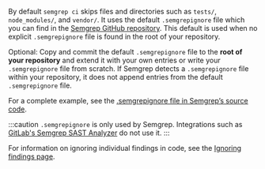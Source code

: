 By default `semgrep ci` skips files and directories such as `tests/`, `node_modules/`, and `vendor/`. It uses the default `.semgrepignore` file which you can find in the [Semgrep GitHub repository](https://github.com/returntocorp/semgrep/blob/develop/.semgrepignore). This default is used when no explicit `.semgrepignore` file is found in the root of your repository.

Optional: Copy and commit the default `.semgrepignore` file to the **root of your repository** and extend it with your own entries or write your `.semgrepignore` file from scratch. If Semgrep detects a `.semgrepignore` file within your repository, it does not append entries from the default `.semgrepignore` file.

For a complete example, see the [.semgrepignore file in Semgrep’s source code](https://github.com/returntocorp/semgrep/blob/develop/.semgrepignore).

:::caution
`.semgrepignore` is only used by Semgrep. Integrations such as [GitLab's Semgrep SAST Analyzer](https://gitlab.com/gitlab-org/security-products/analyzers/semgrep) do not use it.
:::

For information on ignoring individual findings in code, see the [Ignoring findings page](https://semgrep.dev/docs/ignoring-findings/).
